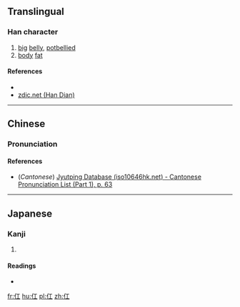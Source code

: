 ==Translingual==

===Han character===
{{Han char|rn=9|rad=人|as=03|sn=5|four=21210|canj=OM,XXOM|ids=⿰亻工}}

# [[big]] [[belly]], [[potbellied]]
# [[body]] [[fat]]

====References====
* {{Han ref|kx=0093.020|dkj=00377|dj=0196.060|hdz=10112.040|uh=4EDC|ud=20188|bh=C966|bd=51558}}
*[http://www.zdic.net/zd/zi/ZdicE4ZdicBBZdic9C.htm zdic.net (Han Dian)]

----

==Chinese==
{{zh-forms}}

===Pronunciation===
{{zh-pron
|m=hóng
|c=hung4
|mc=y
|oc=y
|ma=
|cat=n,a
}}

====References====
*(''Cantonese'') [http://www.iso10646hk.net/jp/document/download.jsp Jyutping Database (iso10646hk.net) - Cantonese Pronunciation List (Part 1), p. 63]

----

==Japanese==

===Kanji===
{{ja-kanji|grade=|rs=人03}}

# {{defn|lang=ja|sort=人03}}

====Readings====
* {{ja-readings|on=[[こう]] (kō), [[だ]] (da)|kun=}}

[[fr:仜]]
[[hu:仜]]
[[pl:仜]]
[[zh:仜]]